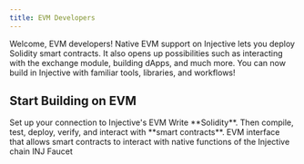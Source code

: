 ```yaml
---
title: EVM Developers
---
```


Welcome, EVM developers! Native EVM support on Injective lets you deploy Solidity smart contracts. It also opens up possibilities such as interacting with the exchange module, building dApps, and much more. You can now build in Injective with familiar tools, libraries, and workflows!

## Start Building on EVM

<Columns cols={2}>
  <Card
    title="Configure Your Network"
    href="./network-information/"
    arrow="true"
    cta="Click here"
    icon="panel-left-close"
    img="">
    Set up your connection to Injective's EVM
  </Card>
  <Card
    title="Deploy a Contract"
    href="./smart-contracts/"
    arrow="true"
    cta="Click here"
    icon="panel-left-close"
    img="">
    Write **Solidity**. Then compile, test, deploy, verify, and interact with **smart contracts**.
  </Card>
  <Card
    title="Precompiles"
    href="./precompiles"
    arrow="true"
    cta="Click here"
    icon="panel-left-close"
    img="">
    EVM interface that allows smart contracts to interact with native functions of the Injective chain
  </Card>
  <Card
    title="Request EVM Testnet Funds"
    href="https://testnet.faucet.injective.network/"
    arrow="true"
    cta="Click here"
    icon="panel-left-close"
    img="">
    INJ Faucet
  </Card>
</Columns>

